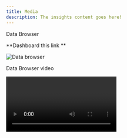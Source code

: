```yaml
---
title: Media
description: The insights content goes here!
---
```



<Row>
<Column colMd={5} colLg={8}>

<PageDescription>

Data Browser

</PageDescription>

</Column>

<Column colMd={2} colLg={3} offsetMd={1} offsetLg={1}>
<Aside aria-label="Link aside">

**Dashboard <OutboundLink href="https://pmai-dashboard.9xxws07e6gx.us-south.codeengine.appdomain.cloud/" rel="nofollow noopener noreferrer" target="_blank">this link</OutboundLink> **

</Aside>

</Column>
</Row>

<Row className="image-card-group">
<Column colMd={8} colLg={8}>
<ImageCard href="https://pmai-dashboard.9xxws07e6gx.us-south.codeengine.appdomain.cloud/" aspectRatio="2:1">

![Data browser](./pmai-dash.png)

</ImageCard>
</Column>
</Row>

<PageDescription>

Data Browser video

</PageDescription>

<Title> Visualizations</Title>

<Video title="Carbon homepage video" vimeoId="359578263" />
<Caption fullWidth>
  A video highlighting accelerated decision making with AI tool's key
  visualizations.
</Caption>
